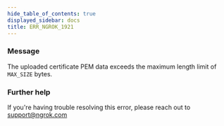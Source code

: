 ```yaml
---
hide_table_of_contents: true
displayed_sidebar: docs
title: ERR_NGROK_1921
---
```




### Message

The uploaded certificate PEM data exceeds the maximum length limit of `MAX_SIZE` bytes.

<ErrorDetails error="err_ngrok_1921" />

### Further help

If you're having trouble resolving this error, please reach out to [support@ngrok.com](mailto:support@ngrok.com?subject=Help%20with%20ERR_NGROK_1921)
